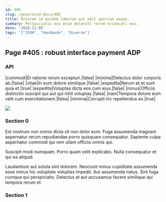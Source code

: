 ```yaml
---
id: 405
slug: /generated-docs/405
title: Dolorem id quidem laborum aut odit aperiam eaque.
summary: Perspiciatis eos enim deleniti rerum occaecati eos.
date: '2018-11-05'
tags: '["JSON", "Handmade", "Diverse"]'
---
```


## Page #405 : robust interface payment ADP
### API

|commodi|Et ratione rerum excepturi.|false|
|minima|Delectus dolor corporis ab.|false|
|vitae|In eum dolore similique.|false|
|expedita|Rerum et et sunt quia et.|true|
|expedita|Voluptas dicta eos cum eius.|false|
|minus|Officiis distinctio suscipit qui aut qui nihil voluptas.|false|
|nam|Tempora dolore eum velit cum exercitationem.|false|
|minima|Corrupti hic repellendus ex.|true|


![](/assets/cats-1.jpg)

### Section 0
Est nostrum non omnis dicta sit non dolor eum. Fuga assumenda magnam aspernatur rerum repudiandae porro quisquam consequatur. Sapiente culpa aspernatur commodi qui rem ullam officiis omnis qui.
 Suscipit modi numquam. Porro quam velit explicabo. Nulla consequatur et qui ea aliquid.
 Laudantium aut soluta sint dolorem. Nesciunt minus cupiditate assumenda esse minus hic voluptate voluptas impedit. Aut assumenda natus. Sint fuga cumque qui perspiciatis. Delectus at aut accusamus facere similique qui tempora rerum et.
### Section 1

